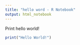 ```yaml
---
title: "hello word - R Notebook"
output: html_notebook
---
```


Print hello world!

```r
print("Hello World!")
```
